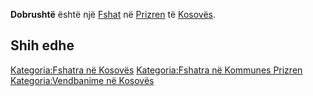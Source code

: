 {{Fshat në Kosovës
 | Emri                = Dobrushtë
| sqi_D_name = Dobrushtë
| sqi_D_FULL_NAME_RO = Dobrushtë
| sqi_D_FULL_NAME_ND_RO = Dobrushte
| sqi_D_SORT_NAME_RG = DOBRUSHTE
| sqi_D_FULL_NAME_RG = Dobrushtë
| sqi_D_FULL_NAME_ND_RG = Dobrushte
| sqi_V_name = Dobruzhë
| sqi_V_FULL_NAME_RO = Dobruzhë Mirëz Mirëza Dobruzhda Dobrushtja
| sqi_V_FULL_NAME_ND_RO = Dobruzhe Mirez Mireza Dobruzhda Dobrushtja
| sqi_V_SORT_NAME_RG = DOBRUZHE MIREZ MIREZA DOBRUZHDA DOBRUSHTJA
| sqi_V_FULL_NAME_RG = Dobruzhë Mirëz Mirëza Dobruzhda Dobrushtja
| sqi_V_FULL_NAME_ND_RG = Dobruzhe Mirez Mireza Dobruzhda Dobrushtja
| srp_N_name = Dobrušte
| srp_N_FULL_NAME_RO = Dobrušte
| srp_N_FULL_NAME_ND_RO = Dobruste
| srp_N_SORT_NAME_RG = DOBRUSTE
| srp_N_FULL_NAME_RG = Dobrušte
| srp_N_FULL_NAME_ND_RG = Dobruste
| srp_NS_name = Добруште
| srp_NS_FULL_NAME_RO = Добруште
| srp_NS_FULL_NAME_ND_RO = Добруште
| srp_NS_SORT_NAME_RG = ДОБРУШТЕ
| srp_NS_FULL_NAME_RG = Добруште
| srp_NS_FULL_NAME_ND_RG = Добруште
| srp_V_name = Dobružda
| srp_V_FULL_NAME_RO = Dobružda
| srp_V_FULL_NAME_ND_RO = Dobruzda
| srp_V_SORT_NAME_RG = DOBRUZDA
| srp_V_FULL_NAME_RG = Dobružda
| srp_V_FULL_NAME_ND_RG = Dobruzda

 | Emri (Rasa dhanore) = 
 | Figura              = 
 | Shteti              = Kosovo
 | Komuna              = Prizren
 | Kodi postar         = 
 | Sipërfaqja          = 

 | Popullsia           = 

 | Regj. i popullsisë  = 
 | Dend. e popullsisë  = 
 | Faqja zyrtare       = 
 <!--- Koordinatat ----> 
 | Gjerësia            = 42.180833
 | Gjatësia            = 20.590278
 | Lartësia            = 
}}
'''Dobrushtë''' është një [[Fshat]] në [[Prizren]] të [[Kosovës]].

<!-- == Gjeografia == -->
<!-- == Historia == -->
<!-- == Demografia == -->
== Shih edhe ==
{{Komuna Prizren}}
{{Kosovo-Administrata-Cung}}

[[Kategoria:Fshatra në Kosovës]]
[[Kategoria:Fshatra në Kommunes Prizren]]
[[Kategoria:Vendbanime në Kosovës]]
